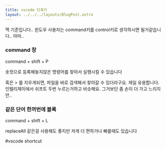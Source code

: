 ```yaml
---
title: vscode 단축키
layout: ../../../layouts/BlogPost.astro
---
```


맥 기준입니다.. 윈도우 사용자는 command키를 control키로 생각하시면 될거같습니다.. 아마..

### command 창

command + shift + P

숏컷으로 등록해놓지않은 명령어를 찾아서 실행시킬 수 있습니다

혹은 \> 를 지우게되면, 파일을 바로 검색해서 찾아갈 수 있더라구요. 제일 유용합니다. 인텔리제이에서 쉬프트 두번 누르는거하고 비슷해요. 그거보단 좀 손이 더 가고 느리지만..

### 같은 단어 한꺼번에 블록

command + shift + L

replaceAll 같은걸 사용해도 좋지만 저게 더 편하거나 빠를때도 있습니다

#vscode shortcut
